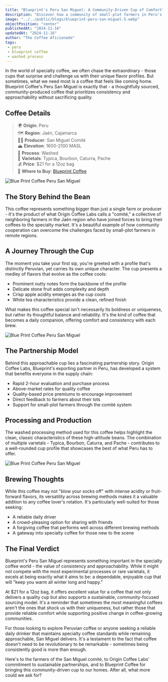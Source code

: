 ```yaml
---
title: "Blueprint's Peru San Miguel: A Community-Driven Cup of Comfort"
description: "Discover how a community of small-plot farmers in Peru's Cajamarca region created a coffee that exemplifies accessibility while maintaining specialty coffee standards."
image: "../../public/blogs/blueprint-peru-san-miguel-5.webp"
objectPosition: "center"
publishedAt: "2024-11-16"
updatedAt: "2024-11-16"
author: "The Coffee Aficionado"
tags:
 - peru
 - blueprint coffee
 - washed process
---
```


In the world of specialty coffee, we often chase the extraordinary - those cups that surprise and challenge us with their unique flavor profiles. But sometimes, what we need most is a coffee that feels like coming home. Blueprint Coffee's Peru San Miguel is exactly that - a thoughtfully sourced, community-produced coffee that prioritizes consistency and approachability without sacrificing quality.

## Coffee Details

> 🌍 **Origin**: Peru  
> 🗺️ **Region**: Jaén, Cajamarca  
> 👨‍🌾 **Producer**: San Miguel Comité  
> 🏔️ **Elevation**: 1600-2100 MASL  
> 🌱 **Process**: Washed  
> 🫘 **Varietals**: Typica, Bourbon, Caturra, Pache  
> 💰 **Price**: $21 for a 12oz bag  
> 🛒 **Where to Buy**: [Blueprint Coffee](https://blueprintcoffee.com/store/coffee/san-miguel-peru/)

<Image
  src="/blogs/blueprint-peru-san-miguel-4.webp"
  alt="Blue Print Coffee Peru San Miguel"
  width={800}
  height={300}
  sizes="(max-width: 800px) 100vw, 800px"
  loading="lazy"
/>

## The Story Behind the Bean

This coffee represents something bigger than just a single farm or producer - it's the product of what Origin Coffee Labs calls a "comité," a collective of neighboring farmers in the Jaén region who have joined forces to bring their coffees to the specialty market. It's a beautiful example of how community cooperation can overcome the challenges faced by small-plot farmers in remote regions.

## A Journey Through the Cup

The moment you take your first sip, you're greeted with a profile that's distinctly Peruvian, yet carries its own unique character. The cup presents a medley of flavors that evolve as the coffee cools:

- Prominent nutty notes form the backbone of the profile
- Delicate stone fruit adds complexity and depth
- Crisp apple acidity emerges as the cup cools
- White tea characteristics provide a clean, refined finish

What makes this coffee special isn't necessarily its boldness or uniqueness, but rather its thoughtful balance and reliability. It's the kind of coffee that becomes a daily companion, offering comfort and consistency with each brew.


<Image
  src="/blogs/blueprint-peru-san-miguel-3.webp"
  alt="Blue Print Coffee Peru San Miguel"
  width={800}
  height={300}
  sizes="(max-width: 800px) 100vw, 800px"
  loading="lazy"
/>

## The Partnership Model

Behind this approachable cup lies a fascinating partnership story. Origin Coffee Labs, Blueprint's exporting partner in Peru, has developed a system that benefits everyone in the supply chain:

- Rapid 2-hour evaluation and purchase process
- Above-market rates for quality coffee
- Quality-based price premiums to encourage improvement
- Direct feedback to farmers about their lots
- Support for small-plot farmers through the comité system

## Processing and Production

The washed processing method used for this coffee helps highlight the clean, classic characteristics of these high-altitude beans. The combination of multiple varietals - Typica, Bourbon, Caturra, and Pache - contributes to a well-rounded cup profile that showcases the best of what Peru has to offer.

<Image
  src="/blogs/blueprint-peru-san-miguel-2.webp"
  alt="Blue Print Coffee Peru San Miguel"
  width={800}
  height={300}
  sizes="(max-width: 800px) 100vw, 800px"
  loading="lazy"
/>

## Brewing Thoughts

While this coffee may not "blow your socks off" with intense acidity or fruit-forward flavors, its versatility across brewing methods makes it a valuable addition to any coffee lover's rotation. It's particularly well-suited for those seeking:

- A reliable daily driver
- A crowd-pleasing option for sharing with friends
- A forgiving coffee that performs well across different brewing methods
- A gateway into specialty coffee for those new to the scene

## The Final Verdict

Blueprint's Peru San Miguel represents something important in the specialty coffee world - the value of consistency and approachability. While it might not compete with the most experimental processes or rare varietals, it excels at being exactly what it aims to be: a dependable, enjoyable cup that will "keep you warm all winter long and happy."

At $21 for a 12oz bag, it offers excellent value for a coffee that not only delivers a quality cup but also supports a sustainable, community-focused sourcing model. It's a reminder that sometimes the most meaningful coffees aren't the ones that shock us with their uniqueness, but rather those that provide reliable comfort while supporting positive change in coffee-growing communities.

For those looking to explore Peruvian coffee or anyone seeking a reliable daily drinker that maintains specialty coffee standards while remaining approachable, San Miguel delivers. It's a testament to the fact that coffee doesn't need to be revolutionary to be remarkable - sometimes being consistently good is more than enough.

Here's to the farmers of the San Miguel comité, to Origin Coffee Labs' commitment to sustainable partnerships, and to Blueprint Coffee for bringing this community-driven cup to our homes. After all, what more could we ask for?